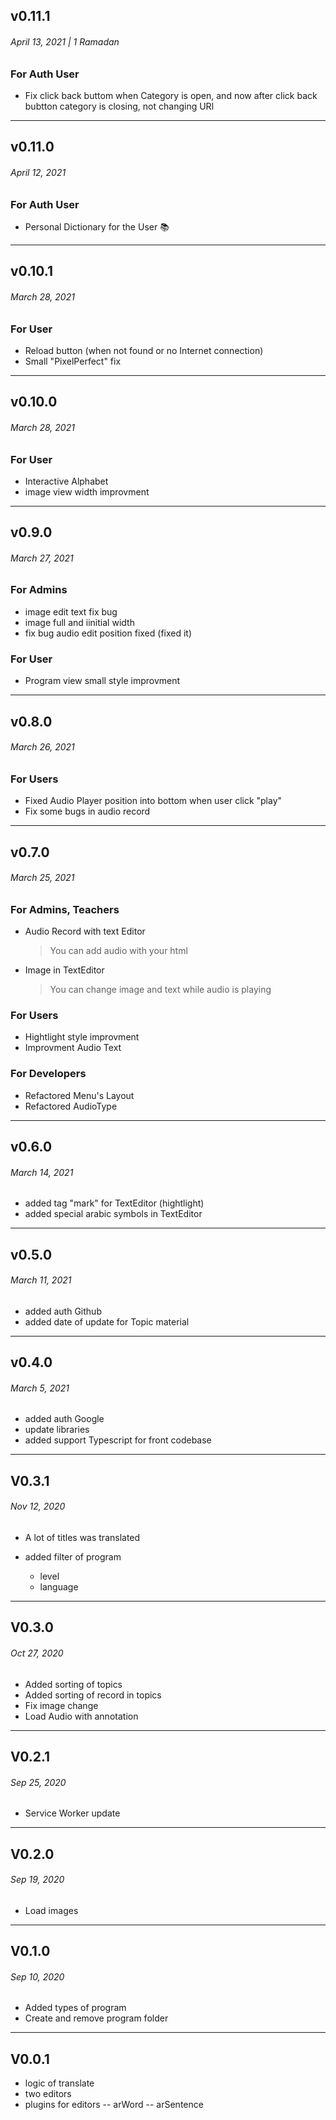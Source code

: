 ## v0.11.1

###### April 13, 2021 | 1 Ramadan

### For Auth User

- Fix click back buttom when Category is open, and now after click back bubtton category is closing, not changing URl

---

## v0.11.0

###### April 12, 2021

### For Auth User

- Personal Dictionary for the User 📚

---

## v0.10.1

###### March 28, 2021

### For User

- Reload button (when not found or no Internet connection)
- Small "PixelPerfect" fix

---

## v0.10.0

###### March 28, 2021

### For User

- Interactive Alphabet
- image view width improvment

---

## v0.9.0

###### March 27, 2021

### For Admins

- image edit text fix bug
- image full and iinitial width
- fix bug audio edit position fixed (fixed it)

### For User

- Program view small style improvment

---

## v0.8.0

###### March 26, 2021

### For Users

- Fixed Audio Player position into bottom when user click "play"
- Fix some bugs in audio record

---

## v0.7.0

###### March 25, 2021

### For Admins, Teachers

- Audio Record with text Editor
  > You can add audio with your html
- Image in TextEditor
  > You can change image and text while audio is playing

### For Users

- Hightlight style improvment
- Improvment Audio Text

### For Developers

- Refactored Menu's Layout
- Refactored AudioType

---

## v0.6.0

###### March 14, 2021

- added tag "mark" for TextEditor (hightlight)
- added special arabic symbols in TextEditor

---

## v0.5.0

###### March 11, 2021

- added auth Github
- added date of update for Topic material

---

## v0.4.0

###### March 5, 2021

- added auth Google
- update libraries
- added support Typescript for front codebase

---

## V0.3.1

###### Nov 12, 2020

- A lot of titles was translated
- added filter of program

  - level
  - language

---

## V0.3.0

###### Oct 27, 2020

- Added sorting of topics
- Added sorting of record in topics
- Fix image change
- Load Audio with annotation

---

## V0.2.1

###### Sep 25, 2020

- Service Worker update

---

## V0.2.0

###### Sep 19, 2020

- Load images

---

## V0.1.0

###### Sep 10, 2020

- Added types of program
- Create and remove program folder

---

## V0.0.1

- logic of translate
- two editors
- plugins for editors
  -- arWord
  -- arSentence
